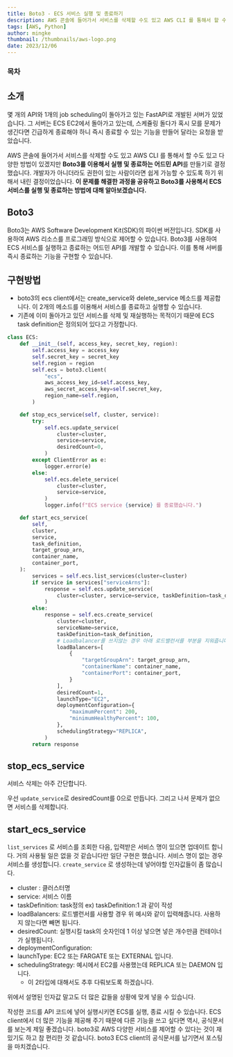 ```yaml
---
title: Boto3 - ECS 서비스 실행 및 종료하기
description: AWS 콘솔에 들어가서 서비스를 삭제할 수도 있고 AWS CLI 를 통해서 할 수도 있고 다양한 방법이 있겠지만 Boto3를 이용해서 실행 및 종료하는 어드민 API를 만들기로 결정했습니다. 개발자가 아니더라도 권한이 있는 사람이라면 쉽게 가능할 수 있도록 하기 위해서 내린 결정이었습니다.
tags: [AWS, Python]
author: mingke
thumbnail: /thumbnails/aws-logo.png
date: 2023/12/06
---
```


### 목차

## 소개

몇 개의 API와 1개의 job scheduling이 돌아가고 있는 FastAPI로 개발된 서버가 있었습니다. 그 서버는 ECS EC2에서 돌아가고 있는데, 스케쥴링 돌다가 혹시 모를 문제가 생긴다면 긴급하게 종료해야 하니 즉시 종료할 수 있는 기능을 만들어 달라는 요청을 받았습니다.

AWS 콘솔에 들어가서 서비스를 삭제할 수도 있고 AWS CLI 를 통해서 할 수도 있고 다양한 방법이 있겠지만 **Boto3를 이용해서 실행 및 종료하는 어드민 API**를 만들기로 결정했습니다. 개발자가 아니더라도 권한이 있는 사람이라면 쉽게 가능할 수 있도록 하기 위해서 내린 결정이었습니다. **이 문제를 해결한 과정을 공유하고 Boto3를 사용해서 ECS 서비스를 실행 및 종료하는 방법에 대해 알아보겠습니다.**

## Boto3

Boto3는 AWS Software Development Kit(SDK)의 파이썬 버전입니다. SDK를 사용하여 AWS 리소스를 프로그래밍 방식으로 제어할 수 있습니다. Boto3를 사용하여 ECS 서비스를 실행하고 종료하는 어드민 API를 개발할 수 있습니다. 이를 통해 서버를 즉시 종료하는 기능을 구현할 수 있습니다.

## 구현방법

- boto3의 ecs client에서는 create_service와 delete_service 메소드를 제공합니다. 이 2개의 메소드를 이용해서 서비스를 종료하고 실행할 수 있습니다.
- 기존에 이미 돌아가고 있던 서비스를 삭제 및 재실행하는 목적이기 때문에 ECS task definition은 정의되어 있다고 가정합니다.

```python
class ECS:
    def __init__(self, access_key, secret_key, region):
        self.access_key = access_key
        self.secret_key = secret_key
        self.region = region
        self.ecs = boto3.client(
            "ecs",
            aws_access_key_id=self.access_key,
            aws_secret_access_key=self.secret_key,
            region_name=self.region,
        )

    def stop_ecs_service(self, cluster, service):
        try:
            self.ecs.update_service(
                cluster=cluster,
                service=service,
                desiredCount=0,
            )
        except ClientError as e:
            logger.error(e)
        else:
            self.ecs.delete_service(
                cluster=cluster,
                service=service,
            )
            logger.info(f"ECS service {service} 를 종료했습니다.")

    def start_ecs_service(
        self,
        cluster,
        service,
        task_definition,
        target_group_arn,
        container_name,
        container_port,
    ):
        services = self.ecs.list_services(cluster=cluster)
        if service in services["serviceArns"]:
            response = self.ecs.update_service(
                cluster=cluster, service=service, taskDefinition=task_definition
            )
        else:
            response = self.ecs.create_service(
                cluster=cluster,
                serviceName=service,
                taskDefinition=task_definition,
				# Loadbalancer를 쓰지않는 경우 아래 로드밸런서를 부분을 지워줍니다.
                loadBalancers=[
                    {
                        "targetGroupArn": target_group_arn,
                        "containerName": container_name,
                        "containerPort": container_port,
                    }
                ],
                desiredCount=1,
                launchType="EC2",
                deploymentConfiguration={
                    "maximumPercent": 200,
                    "minimumHealthyPercent": 100,
                },
                schedulingStrategy="REPLICA",
            )
        return response
```

## stop_ecs_service

서비스 삭제는 아주 간단합니다.

우선 `update_service`로 desiredCount를 0으로 만듭니다. 그리고 나서 문제가 없으면 서비스를 삭제합니다.

## start_ecs_service

`list_services` 로 서비스를 조회한 다음, 입력받은 서비스 명이 있으면 업데이트 합니다. 거의 사용될 일은 없을 것 같습니다만 일단 구현은 했습니다. 서비스 명이 없는 경우 서비스를 생성합니다. `create_service` 로 생성하는데 넣어야할 인자값들이 좀 많습니다.

- cluster : 클러스터명
- service: 서비스 이름
- taskDefinition: task정의 ex) taskDefinition:1 과 같이 작성
- loadBalancers: 로드밸런서를 사용할 경우 위 예시와 같이 입력해줍니다. 사용하지 않는다면 빼면 됩니다.
- desiredCount: 실행시킬 task의 숫자인데 1 이상 넣으면 넣은 개수만큼 컨테이너가 실행됩니다.
- deploymentConfiguration:
- launchType: EC2 또는 FARGATE 또는 EXTERNAL 입니다.
- schedulingStrategy: 예시에서 EC2를 사용했는데 REPLICA 또는 DAEMON 입니다.
  - 이 2타입에 대해서도 추후 다뤄보도록 하겠습니다.

위에서 설명된 인자값 말고도 더 많은 값들을 상황에 맞게 넣을 수 있습니다.

작성한 코드를 API 코드에 넣어 실행시키면 ECS를 실행, 종료 시킬 수 있습니다. ECS client에서 더 많은 기능을 제공해 주기 때문에 다른 기능을 쓰고 싶다면 역시, 공식문서를 보는게 제일 좋겠습니다. boto3로 AWS 다양한 서비스를 제어할 수 있다는 것이 재밌기도 하고 참 편리한 것 같습니다.
boto3 ECS client의 공식문서를 남기면서 포스팅을 마치겠습니다.

<Link url="https://boto3.amazonaws.com/v1/documentation/api/latest/reference/services/ecs.html#ecs" />
